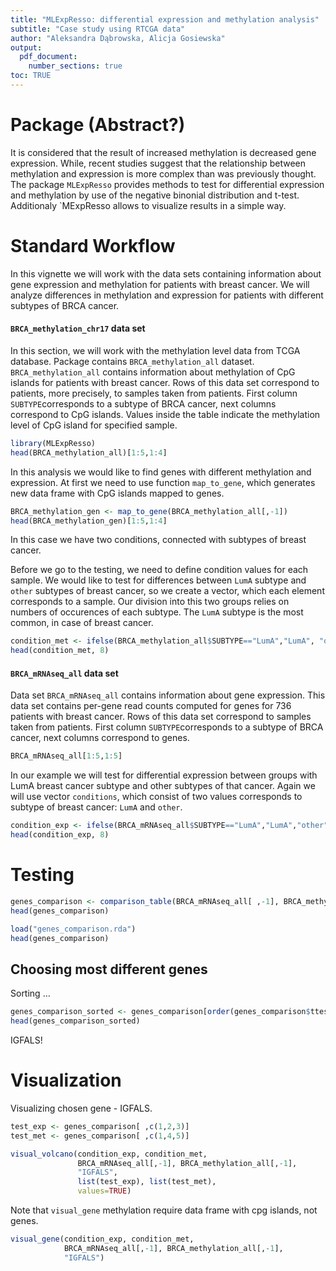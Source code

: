 ```yaml
---
title: "MLExpResso: differential expression and methylation analysis"
subtitle: "Case study using RTCGA data"
author: "Aleksandra Dąbrowska, Alicja Gosiewska"
output: 
  pdf_document:
    number_sections: true
toc: TRUE
---
```


# Package (Abstract?)
It is considered that the result of increased methylation is decreased gene expression. While, recent studies suggest that the relationship between methylation and expression is more complex than was previously thought.
The package `MLExpResso` provides methods to test for differential expression and methylation by use of the negative binonial distribution and t-test. Additionaly `MExpResso allows to visualize results in a simple way.

# Standard Workflow

In this vignette we will work with the data sets containing information about gene expression and methylation for patients with breast cancer. We will analyze differences in methylation and expression for patients with different subtypes of BRCA cancer.

#### `BRCA_methylation_chr17` data set
In this section, we will work with the methylation level data from TCGA database. 
Package contains `BRCA_methylation_all` dataset. `BRCA_methylation_all` contains information about methylation of CpG islands for patients with breast cancer. 
Rows of this data set correspond to patients, more precisely, to samples taken from patients.
First column `SUBTYPE`corresponds to a subtype of BRCA cancer, next columns correspond to CpG islands.
Values inside the table indicate the methylation level of CpG island for specified sample.
```r
library(MLExpResso)
head(BRCA_methylation_all)[1:5,1:4]
```

In this analysis we would like to find genes with different methylation and expression. At first we need to use function `map_to_gene`, which generates new data frame with CpG islands mapped to genes.

```r
BRCA_methylation_gen <- map_to_gene(BRCA_methylation_all[,-1]) 
head(BRCA_methylation_gen)[1:5,1:4]
```

In this case we have two conditions, connected with subtypes of breast cancer.

Before we go to the testing, we need to define condition values for each sample. We would like to test for differences between `LumA` subtype and `other` subtypes of breast cancer, so we create a vector, which each element corresponds to a sample. Our division into this two groups relies on numbers of occurences of each subtype. The `LumA` subtype is the most common, in case of breast cancer.

```r
condition_met <- ifelse(BRCA_methylation_all$SUBTYPE=="LumA","LumA", "other")
head(condition_met, 8)
```

#### `BRCA_mRNAseq_all` data set

Data set `BRCA_mRNAseq_all` contains information about gene expression.
This data set contains per-gene read counts computed for genes for 736 patients with breast cancer.
Rows of this data set correspond to samples taken from patients.
First column `SUBTYPE`corresponds to a subtype of BRCA cancer, next columns correspond to genes.

```r
BRCA_mRNAseq_all[1:5,1:5]
```

In our example we will test for differential expression between groups with LumA breast cancer subtype and other subtypes of that cancer.
Again we will use vector `conditions`, which consist of two values corresponds to subtype of breast cancer: `LumA` and `other`.
```r
condition_exp <- ifelse(BRCA_mRNAseq_all$SUBTYPE=="LumA","LumA","other")
head(condition_exp, 8)
```

# Testing

```r
genes_comparison <- comparison_table(BRCA_mRNAseq_all[ ,-1], BRCA_methylation_gen, condition_exp, condition_met, test1="nbinom2", test2="ttest")
head(genes_comparison)
```

```r
load("genes_comparison.rda")
head(genes_comparison)
```

## Choosing most different genes

Sorting ...


```r
genes_comparison_sorted <- genes_comparison[order(genes_comparison$ttest.pval), ]
head(genes_comparison_sorted)
```

IGFALS!

# Visualization

Visualizing chosen gene - IGFALS.
```r
test_exp <- genes_comparison[ ,c(1,2,3)]
test_met <- genes_comparison[ ,c(1,4,5)]
```
  
  
```r
visual_volcano(condition_exp, condition_met, 
               BRCA_mRNAseq_all[,-1], BRCA_methylation_all[,-1], 
               "IGFALS", 
               list(test_exp), list(test_met),
               values=TRUE)

```

Note that `visual_gene` methylation require data frame with cpg islands, not genes.

```r
visual_gene(condition_exp, condition_met, 
            BRCA_mRNAseq_all[,-1], BRCA_methylation_all[,-1], 
            "IGFALS")
```


